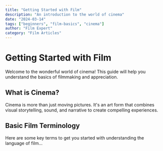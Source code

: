 ```yaml
---
title: "Getting Started with Film"
description: "An introduction to the world of cinema"
date: "2024-03-14"
tags: ["beginners", "film-basics", "cinema"]
author: "Film Expert"
category: "Film Articles"
---
```



# Getting Started with Film

Welcome to the wonderful world of cinema! This guide will help you understand the basics of filmmaking and appreciation.

## What is Cinema?

Cinema is more than just moving pictures. It's an art form that combines visual storytelling, sound, and narrative to create compelling experiences.

<MDXVideo 
  src="/chris-nolan-edit.mp4"
  title="Christopher Nolan Film Edit"
  className="my-8"
/>

## Basic Film Terminology

Here are some key terms to get you started with understanding the language of film...